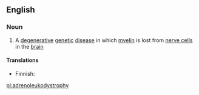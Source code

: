 ==English==

===Noun===
{{wikipedia}}
{{en-noun|-|adrenoleukodystrophies}}

# {{context|medicine|lang=en}} A [[degenerative]] [[genetic]] [[disease]] in which [[myelin]] is lost from [[nerve cell]]s in the [[brain]]

====Translations====
{{trans-top|disease}}
* Finnish: {{t|fi|adrenoleukodystrofia}}
{{trans-mid}}
{{trans-bottom}}

[[pl:adrenoleukodystrophy]]